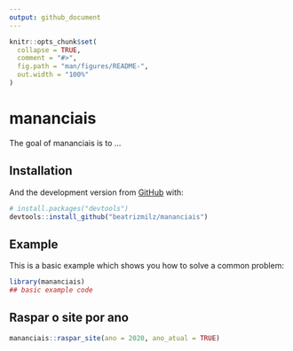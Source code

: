 ```yaml
---
output: github_document
---
```


<!-- README.md is generated from README.Rmd. Please edit that file -->

```r
knitr::opts_chunk$set(
  collapse = TRUE,
  comment = "#>",
  fig.path = "man/figures/README-",
  out.width = "100%"
)
```

# mananciais

<!-- badges: start -->
<!-- badges: end -->

The goal of mananciais is to ...

## Installation

And the development version from [GitHub](https://github.com/) with:

``` r
# install.packages("devtools")
devtools::install_github("beatrizmilz/mananciais")
```
## Example

This is a basic example which shows you how to solve a common problem:

```r
library(mananciais)
## basic example code
```

## Raspar o site por ano

```r
mananciais::raspar_site(ano = 2020, ano_atual = TRUE)
```

